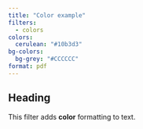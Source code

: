 ```yaml
---
title: "Color example"
filters:
  - colors
colors:
  cerulean: "#10b3d3"
bg-colors:
  bg-grey: "#CCCCCC"
format: pdf
---
```


## Heading

This filter adds [**color** formatting]{.bg-grey .cerulean} to text.
